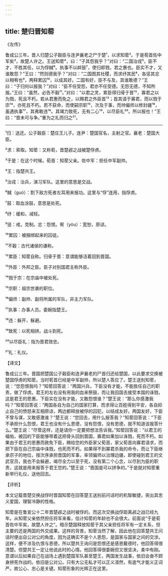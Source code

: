 ```yaml
---
---
---
```

title: 楚归晋知䓨
---




《左传》

鲁成公三年。晋人归楚公子穀臣与连尹襄老之尸于楚¹，以求知䓨²。于是荀首佐中军矣³，故楚人许之。王送知䓨⁴，曰：“子其怨我乎？”对曰：“二国治戎⁵，臣不才，不胜其任，以为俘馘⁶。执事不以衅鼓⁷，使归即戮，君之惠也。臣实不才，又谁敢怨？”王曰：“然则德我乎？”对曰：“二国图其社稷，而求纾其民⁸，各惩其忿以相宥也⁹，两释累囚¹⁰，以成其好。二国有好，臣不与及，其谁敢德？”王曰：“子归何以报我？”对曰：“臣不任受怨，君亦不任受德。无怨无德，不知所报。”王曰：“虽然，必告不穀¹¹。”对曰：“以君之灵，累臣得归骨于晋¹²，寡君之以为戮，死且不朽。若从君惠而免之，以赐君之外臣首¹³；首其请于寡君，而以戮于宗¹⁴，亦死且不朽。若不获命，而使嗣宗职¹⁵，次及于事，而帅偏师以修封疆¹⁶，虽遇执事¹⁷，其弗敢违¹⁸。其竭力致死，无有二心¹⁹，以尽臣礼²⁰。所以报也！”王曰：“晋未可与争。”重为之礼而归之²¹。



***



¹归：送还。公子穀臣：楚庄王儿子。连尹：楚国官名，主射之官。襄老：楚国大臣。

²求：索取。知䓨：又称荀，晋楚邲之战被楚俘虏。

³于是：在这个时候。荀首：知䓨父亲。佐中军：担任中军副帅。

⁴王：指楚共王。

⁵治戎：治兵，演习军队。这里的意思是交战。

⁶馘（guó）：割下敌方死者左耳用来报功。这里与“俘”连用，指俘虏。

⁷鼓：取血涂鼓，意思是处死。

⁸纾：缓和，减轻。

⁹惩：戒，克制。忿：怨恨。宥（yòu）：宽恕，原谅。

¹⁰累囚：被捆绑起来的囚徒。

¹¹不穀：古代诸侯的谦称。

¹²累臣：知䓨自称。归骨于晋：意谓能够活着回到晋国。

¹³外臣：外邦之臣。臣子对别国君主称外臣。

¹⁴戮于宗：在宗庙中被处死。

¹⁵宗职：祖宗世袭的职位。

¹⁶偏师：副帅、副将所属的军队，非主力军队。

¹⁷执事：办事人员。委婉指楚王。

¹⁸违：躲开，躲避。

¹⁹致死：以死相拼。战斗到死。

²⁰以尽臣礼：指为晋君效忠。

²¹礼：礼仪。

【译文】

鲁成公三年。晋国把楚国公子穀臣和连尹襄老的尸首归还给楚国，以此要求交换被楚国俘虏的知䓨。当时荀首已经是中军副帅，所以楚人答应了。楚王送别知䓨，说：“您怨恨我吗？”知䓨回答说：“两国兴兵，下臣没有才能，不能胜任自己的职责，做了俘虏。君王的左右没有用我的血来祭鼓，而让我回国去接受本国的诛戮，这是君王的恩惠。下臣实在没有才能，又敢怨恨谁？”楚王说：“那么你感激我吗？”知䓨回答说：“两国各自为自己的国家打算，而求得让百姓得到平安，各自抑止自己的愤怒来互相原谅，两边都释放被俘的囚犯，以结成友好。两国友好，下臣不曾与谋，又敢感激谁？”楚王说：“您回去，用什么报答我？”知䓨回答说：“下臣不承担什么怨恨，君王也没有什么恩德，没有怨恨，没有恩德，就不知道该报答什么。”楚王说：“尽管这样，还是请你一定要把想法告诉我。”知䓨回答说：“以君王的福佑，被囚的下臣能够带着这把骨头回到晋国，寡君如果加以诛戮，死而不朽。如果由于君王的恩惠而赦免下臣，赐给您的外臣家父荀首，家父荀首向寡君请求，而把下臣在自己宗庙中诛戮，也死而不朽。如果得不到寡君杀我的命令，而让下臣继承宗子的地位，按次序承担晋国的军事，率领偏师以治理边疆，即使碰到君王的文武官员，我也不会躲避，竭尽全力以至于死，没有第二个心念，以尽到为臣的职责，这就是用来报答于君王您的。”楚王说：“晋国是可以拼争的。”于是就对知䓨重新举行礼仪，送他回去。

【评析】

本文记载晋楚交换战俘时晋国知䓨在回答楚王送别前问话时的机智敏捷，突出其忠义爱国，理智冷静的性格。

知䓨是在鲁宣公十二年晋楚邲之战时被俘的。而这次交换战俘距离邲之战已经九年。从知䓨父亲依然担任将军来看，估计知䓨的年龄也不会很大。前面说“于是荀首佐中军矣，故楚人许之”。暗示楚国释放知䓨于其父亲担任将军有一定关系，但主要的还是两国的外交成果。这样的背景，知䓨当然了解，因此他在回答楚共王问话时便出自公对公的角度，因为这确实不是个人恩怨，是国家与国家之间的交涉。这样，便不涉及仇恨与恩德，所以楚共王询问是怨恨还是感恩戴德时，他回答得很清楚。但楚共王一定让他说此时的心情。他回答得很委婉但又很坚决，柔中有刚。意谓以后如果自己在战场上遇到楚国军队甚至楚王，两国发生战事，依旧会奋不顾身拼死作战的。依旧是公对公。只有大公无私才可以正义凛然，有底气才能义正词严。故公心、忠心是关键。知䓨形象的光辉正在这里。